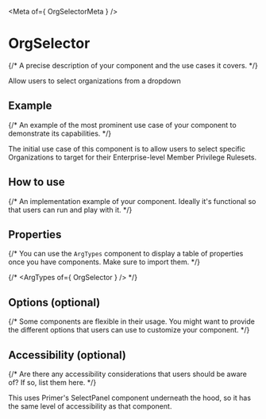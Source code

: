 
<Meta of={ OrgSelectorMeta } />

# OrgSelector

{/* A precise description of your component and the use cases it covers. */}

Allow users to select organizations from a dropdown

## Example

{/* An example of the most prominent use case of your component to demonstrate its capabilities. */}

The initial use case of this component is to allow users to select specific Organizations to target for their
Enterprise-level Member Privilege Rulesets.

## How to use

{/* An implementation example of your component. Ideally it's functional so that users can run and play with it. */}

## Properties

{/* You can use the `ArgTypes` component to display a table of properties once you have components. Make sure to import them. */}

{/* <ArgTypes of={ OrgSelector } /> */}

## Options (optional)

{/* Some components are flexible in their usage. You might want to provide the different options that users can use to customize your component. */}

## Accessibility (optional)

{/* Are there any accessibility considerations that users should be aware of? If so, list them here. */}

This uses Primer's SelectPanel component underneath the hood, so it has the same level of accessibility as that component.
